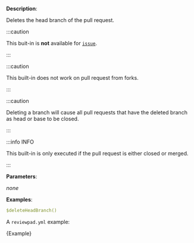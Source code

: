 
**Description**:

Deletes the head branch of the pull request.

:::caution

This buit-in is **not** available for [`issue`](/guides/syntax#workflow).

:::

:::caution

This built-in does not work on pull request from forks.

:::

:::caution

Deleting a branch will cause all pull requests that have the deleted branch as head or base to be closed.

:::

:::info INFO

This built-in is only executed if the pull request is either closed or merged.

:::

**Parameters**:

_none_

**Examples**:

```yml
$deleteHeadBranch()
```

A `reviewpad.yml` example:

<CodeBlock language="yml" title="reviewpad.yml">{Example}</CodeBlock>
